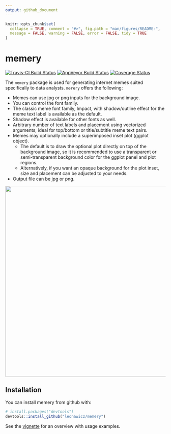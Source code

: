 ```yaml
---
output: github_document
---
```


<!-- README.md is generated from README.Rmd. Please edit that file -->

```r
knitr::opts_chunk$set(
  collapse = TRUE, comment = "#>", fig.path = "man/figures/README-",
  message = FALSE, warning = FALSE, error = FALSE, tidy = TRUE
)
```

# memery

[![Travis-CI Build Status](https://travis-ci.org/leonawicz/memery.svg?branch=master)](https://travis-ci.org/leonawicz/memery)
[![AppVeyor Build Status](https://ci.appveyor.com/api/projects/status/github/leonawicz/memery?branch=master&svg=true)](https://ci.appveyor.com/project/leonawicz/memery)
[![Coverage Status](https://img.shields.io/codecov/c/github/leonawicz/memery/master.svg)](https://codecov.io/github/leonawicz/memery?branch=master)

The `memery` package is used for generating internet memes suited specifically to data analysts. `merery` offers the following:

* Memes can use jpg or png inputs for the background image.
* You can control the font family.
* The classic meme font family, Impact, with shadow/outline effect for the meme text label is available as the default.
* Shadow effect is available for other fonts as well.
* Arbitrary number of text labels and placement using vectorized arguments; ideal for top/bottom or title/subtitle meme text pairs.
* Memes may optionally include a superimposed inset plot (ggplot object).
    * The default is to draw the optional plot directly on top of the background image, so it is recommended to use a transparent or semi-transparent background color for the ggplot panel and plot regions.
    * Alternatively, if you want an opaque background for the plot inset, size and placement can be adjusted to your needs.
* Output file can be jpg or png.

<p style="text-align:center;"><img src="articles/meme4d.jpg" width="600px"></p>

## Installation

You can install memery from github with:

```r
# install.packages("devtools")
devtools::install_github("leonawicz/memery")
```

See the [vignette](https://leonawicz.github.io/memery/articles/memery.html) for an overview with usage examples.
